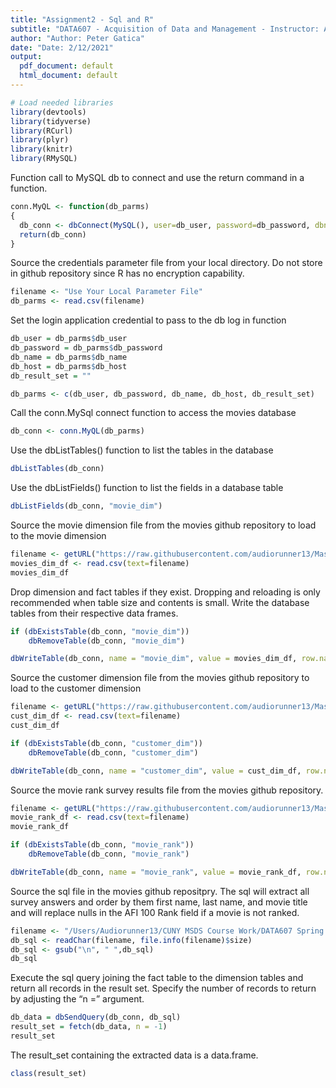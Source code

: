 ```yaml
---
title: "Assignment2 - Sql and R"
subtitle: "DATA607 - Acquisition of Data and Management - Instructor: Andrew Catlin"
author: "Author: Peter Gatica"
date: "Date: 2/12/2021"
output:
  pdf_document: default
  html_document: default
---
```

```r
# Load needed libraries
library(devtools)
library(tidyverse)
library(RCurl)
library(plyr)
library(knitr)
library(RMySQL)
```

Function call to MySQL db to connect and use the return command in a function.

```r
conn.MyQL <- function(db_parms)
{
  db_conn <- dbConnect(MySQL(), user=db_user, password=db_password, dbname=db_name, host=db_host)
  return(db_conn)
}
```

Source the credentials parameter file from your local directory.  Do not store in github repository since R has no encryption capability.

```r
filename <- "Use Your Local Parameter File"
db_parms <- read.csv(filename)
```

Set the login application credential to pass to the db log in function

```r
db_user = db_parms$db_user
db_password = db_parms$db_password
db_name = db_parms$db_name
db_host = db_parms$db_host
db_result_set = ""

db_parms <- c(db_user, db_password, db_name, db_host, db_result_set)
```

Call the conn.MySql connect function to access the movies database

```r
db_conn <- conn.MyQL(db_parms)
```

Use the dbListTables() function to list the tables in the database

```r
dbListTables(db_conn)
```

Use the dbListFields() function to list the fields in a database table

```r
dbListFields(db_conn, "movie_dim")
```

Source the movie dimension file from the movies github repository to load to the movie dimension

```r
filename <- getURL("https://raw.githubusercontent.com/audiorunner13/Masters-Coursework/main/DATA607%20Spring%202021/Week2/Assignment/Data/movie_dim.csv")
movies_dim_df <- read.csv(text=filename)
movies_dim_df
```

Drop dimension and fact tables if they exist. Dropping and reloading is only recommended when table size and contents is small.  Write the database tables from their respective data frames.

```r
if (dbExistsTable(db_conn, "movie_dim"))
    dbRemoveTable(db_conn, "movie_dim")

dbWriteTable(db_conn, name = "movie_dim", value = movies_dim_df, row.names = FALSE)
```

Source the customer dimension file from the movies github repository to load to the customer dimension

```r
filename <- getURL("https://raw.githubusercontent.com/audiorunner13/Masters-Coursework/main/DATA607%20Spring%202021/Week2/Assignment/Data/customer_dim.csv")
cust_dim_df <- read.csv(text=filename)
cust_dim_df
```

```r
if (dbExistsTable(db_conn, "customer_dim"))
    dbRemoveTable(db_conn, "customer_dim")

dbWriteTable(db_conn, name = "customer_dim", value = cust_dim_df, row.names = FALSE)
```

Source the movie rank survey results file from the movies github repository.

```r
filename <- getURL("https://raw.githubusercontent.com/audiorunner13/Masters-Coursework/main/DATA607%20Spring%202021/Week2/Assignment/Data/movie_rnk_srvy.csv")
movie_rank_df <- read.csv(text=filename)
movie_rank_df
```

```r
if (dbExistsTable(db_conn, "movie_rank"))
    dbRemoveTable(db_conn, "movie_rank")

dbWriteTable(db_conn, name = "movie_rank", value = movie_rank_df, row.names = FALSE)
```

Source the sql file in the movies github repositpry.  The sql will extract all survey answers and order by them first name, last name, and movie title and will replace nulls in the AFI 100 Rank field if a movie is not ranked.

```r
filename <- "/Users/Audiorunner13/CUNY MSDS Course Work/DATA607 Spring 2021/Week2/Assignment/Sql/movie_rank_survey.sql"
db_sql <- readChar(filename, file.info(filename)$size)
db_sql <- gsub("\n", " ",db_sql)
db_sql
```

Execute the sql query joining the fact table to the dimension tables and return all records in the result set.  Specify the number of records to return by adjusting the "n = " argument.

```r
db_data = dbSendQuery(db_conn, db_sql)
result_set = fetch(db_data, n = -1)
result_set
```

The result_set containing the extracted data is a data.frame.

```r
class(result_set)
```